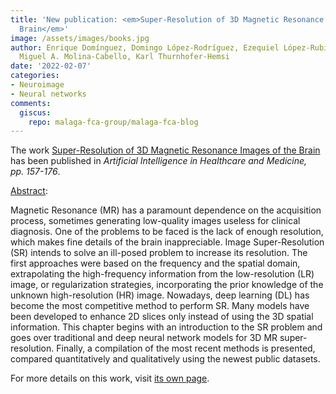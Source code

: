 ```yaml
---
title: 'New publication: <em>Super-Resolution of 3D Magnetic Resonance Images of the
  Brain</em>'
image: /assets/images/books.jpg
author: Enrique Domínguez, Domingo López-Rodríguez, Ezequiel López-Rubio, Rosa Maza-Quiroga,
  Miguel A. Molina-Cabello, Karl Thurnhofer-Hemsi
date: '2022-02-07'
categories:
- Neuroimage
- Neural networks
comments:
  giscus:
    repo: malaga-fca-group/malaga-fca-blog
---
```


The work <u>Super-Resolution of 3D Magnetic Resonance Images of the Brain</u> has been published in <em>Artificial Intelligence in Healthcare and Medicine, <em>pp. 157-176</em></em>.

<u>Abstract</u>:



Magnetic Resonance (MR) has a paramount dependence on the acquisition process, sometimes generating low-quality images useless for clinical diagnosis. One of the problems to be faced is the lack of enough resolution, which makes fine details of the brain inappreciable. Image Super-Resolution (SR) intends to solve an ill-posed problem to increase its resolution. The first approaches were based on the frequency and the spatial domain, extrapolating the high-frequency information from the low-resolution (LR) image, or regularization strategies, incorporating the prior knowledge of the unknown high-resolution (HR) image. Nowadays, deep learning (DL) has become the most competitive method to perform SR. Many models have been developed to enhance 2D slices only instead of using the 3D spatial information. This chapter begins with an introduction to the SR problem and goes over traditional and deep neural network models for 3D MR super-resolution. Finally, a compilation of the most recent methods is presented, compared quantitatively and qualitatively using the newest public datasets.




For more details on this work, visit <a href='/publications/books/2022-superresolution'>its own page</a>.
